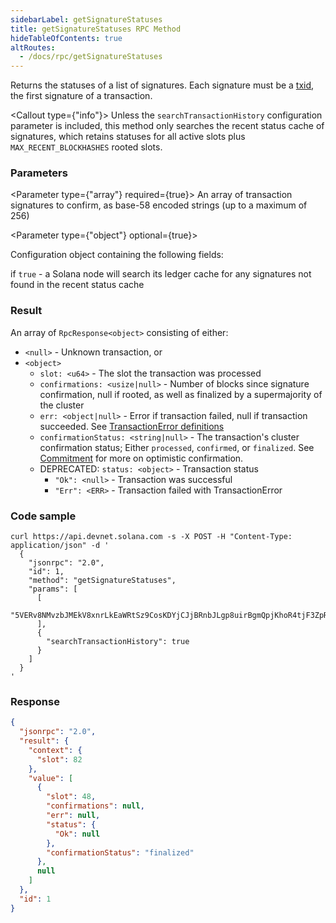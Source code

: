 ```yaml
---
sidebarLabel: getSignatureStatuses
title: getSignatureStatuses RPC Method
hideTableOfContents: true
altRoutes:
  - /docs/rpc/getSignatureStatuses
---
```


Returns the statuses of a list of signatures. Each signature must be a
[txid](/docs/terminology.md#transaction-id), the first signature of a
transaction.

<Callout type={"info"}>
  Unless the `searchTransactionHistory` configuration parameter is included,
  this method only searches the recent status cache of signatures, which retains
  statuses for all active slots plus `MAX_RECENT_BLOCKHASHES` rooted slots.
</Callout>

<DocSideBySide>

<DocLeftSide>

### Parameters

<Parameter type={"array"} required={true}>
  An array of transaction signatures to confirm, as base-58 encoded strings (up
  to a maximum of 256)
</Parameter>

<Parameter type={"object"} optional={true}>

Configuration object containing the following fields:

<Field name="searchTransactionHistory" type="bool" optional={true}>

if `true` - a Solana node will search its ledger cache for any signatures not
found in the recent status cache

</Field>

</Parameter>

### Result

An array of `RpcResponse<object>` consisting of either:

- `<null>` - Unknown transaction, or
- `<object>`
  - `slot: <u64>` - The slot the transaction was processed
  - `confirmations: <usize|null>` - Number of blocks since signature
    confirmation, null if rooted, as well as finalized by a supermajority of the
    cluster
  - `err: <object|null>` - Error if transaction failed, null if transaction
    succeeded. See
    [TransactionError definitions](https://github.com/solana-labs/solana/blob/c0c60386544ec9a9ec7119229f37386d9f070523/sdk/src/transaction/error.rs#L13)
  - `confirmationStatus: <string|null>` - The transaction's cluster confirmation
    status; Either `processed`, `confirmed`, or `finalized`. See
    [Commitment](/docs/rpc/index.mdx#configuring-state-commitment) for more on
    optimistic confirmation.
  - DEPRECATED: `status: <object>` - Transaction status
    - `"Ok": <null>` - Transaction was successful
    - `"Err": <ERR>` - Transaction failed with TransactionError

</DocLeftSide>

<DocRightSide>

### Code sample

```shell
curl https://api.devnet.solana.com -s -X POST -H "Content-Type: application/json" -d '
  {
    "jsonrpc": "2.0",
    "id": 1,
    "method": "getSignatureStatuses",
    "params": [
      [
        "5VERv8NMvzbJMEkV8xnrLkEaWRtSz9CosKDYjCJjBRnbJLgp8uirBgmQpjKhoR4tjF3ZpRzrFmBV6UjKdiSZkQUW"
      ],
      {
        "searchTransactionHistory": true
      }
    ]
  }
'
```

### Response

```json
{
  "jsonrpc": "2.0",
  "result": {
    "context": {
      "slot": 82
    },
    "value": [
      {
        "slot": 48,
        "confirmations": null,
        "err": null,
        "status": {
          "Ok": null
        },
        "confirmationStatus": "finalized"
      },
      null
    ]
  },
  "id": 1
}
```

</DocRightSide>
</DocSideBySide>
